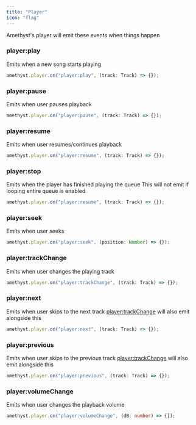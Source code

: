 ```yaml
--- 
title: "Player"
icon: "flag"
---
```


Amethyst's player will emit these events when things happen

### player:play
Emits when a new song starts playing
```ts
amethyst.player.on("player:play", (track: Track) => {});
```

### player:pause
Emits when user pauses playback
```ts
amethyst.player.on("player:pause", (track: Track) => {});
```

### player:resume
Emits when user resumes/continues playback
```ts
amethyst.player.on("player:resume", (track: Track) => {});
```

### player:stop
Emits when the player has finished playing the queue
<Note>This will not emit if looping entire queue is enabled</Note>

```ts
amethyst.player.on("player:resume", (track: Track) => {});
```

### player:seek
Emits when user seeks
```ts
amethyst.player.on("player:seek", (position: Number) => {});
```

### player:trackChange
Emits when user changes the playing track
```ts
amethyst.player.on("player:trackChange", (track: Track) => {});
```

### player:next
Emits when user skips to the next track
<Note>[player:trackChange](#player%3Atrackchange) will also emit alongside this</Note>

```ts
amethyst.player.on("player:next", (track: Track) => {});
```

### player:previous
Emits when user skips to the previous track
<Note>[player:trackChange](#player%3Atrackchange) will also emit alongside this</Note>

```ts
amethyst.player.on("player:previous", (track: Track) => {});
```

### player:volumeChange
Emits when user changes the playback volume
```ts
amethyst.player.on("player:volumeChange", (dB: number) => {});
```

